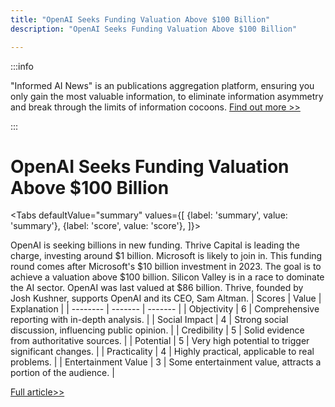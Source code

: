 ```yaml
---
title: "OpenAI Seeks Funding Valuation Above $100 Billion"
description: "OpenAI Seeks Funding Valuation Above $100 Billion"

---
```



:::info

"Informed AI News" is an publications aggregation platform, ensuring you only gain the most valuable information, to eliminate information asymmetry and break through the limits of information cocoons.  [Find out more >>](/)

:::

# OpenAI Seeks Funding Valuation Above $100 Billion


<Tabs
	defaultValue="summary"
	values={[
	{label: 'summary', value: 'summary'},
	{label: 'score', value: 'score'},
]}>
<TabItem value="summary">


OpenAI is seeking billions in new funding. Thrive Capital is leading the charge, investing around $1 billion. Microsoft is likely to join in. This funding round comes after Microsoft's $10 billion investment in 2023. The goal is to achieve a valuation above $100 billion. Silicon Valley is in a race to dominate the AI sector. OpenAI was last valued at $86 billion. Thrive, founded by Josh Kushner, supports OpenAI and its CEO, Sam Altman.
</TabItem>
<TabItem value="score">
	| Scores     | Value   | Explanation |
	| -------- | ------- | ------- |
	| Objectivity  | 6    | Comprehensive reporting with in-depth analysis.    |
	| Social Impact | 4     | Strong social discussion, influencing public opinion.    |
	| Credibility    | 5    | Solid evidence from authoritative sources.    |
	| Potential    | 5    | Very high potential to trigger significant changes.    |
	| Practicality    | 4    | Highly practical, applicable to real problems.    |
	| Entertainment Value    | 3    | Some entertainment value, attracts a portion of the audience.    |
</TabItem>
</Tabs>

[Full article>>](https://slashdot.org/story/24/08/28/1949233/openai-in-talks-for-funding-round-valuing-it-above-100-billion?utm_source=rss1.0mainlinkanon&utm_medium=feed)
